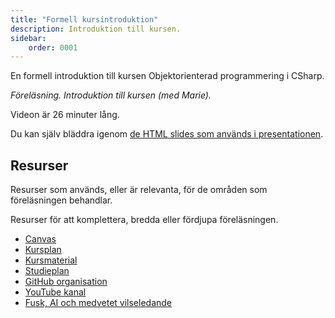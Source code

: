 ```yaml
---
title: "Formell kursintroduktion" 
description: Introduktion till kursen.
sidebar:
    order: 0001
---
```



En formell introduktion till kursen Objektorienterad programmering i CSharp.

<YouTube
    id="YbvXt3zXbko" 
/>

_Föreläsning. Introduktion till kursen (med Marie)._

Videon är 26 minuter lång.

Du kan själv bläddra igenom [de HTML slides som används i presentationen](/website/lecture/kursintro/slides.html).



## Resurser

Resurser som används, eller är relevanta, för de områden som föreläsningen behandlar.

Resurser för att komplettera, bredda eller fördjupa föreläsningen.


* [Canvas](https://canvas.bth.se)
* [Kursplan](https://edu.bth.se/utbildning/utb_kursplaner.asp?KKurskod=DV1670)
* [Kursmaterial](https://bth-csharp.github.io/website/)
* [Studieplan](https://bth-csharp.github.io/website/intro/studieplan/)
* [GitHub organisation](https://github.com/orgs/bth-csharp/repositories)
* [YouTube kanal](https://www.youtube.com/@DbwebbSe)
* [Fusk, AI och medvetet vilseledande](https://bth-csharp.github.io/website/studieguide/fusk/)
